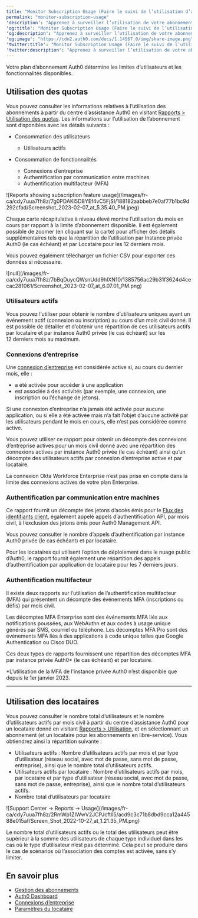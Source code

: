 ```yaml
---
title: "Monitor Subscription Usage (Faire le suivi de l’utilisation d’abonnement)"
permalink: "monitor-subscription-usage"
'description': "Apprenez à surveiller l’utilisation de votre abonnement Auth0."
'og:title': "Monitor Subscription Usage (Faire le suivi de l’utilisation d’abonnement)"
'og:description': "Apprenez à surveiller l’utilisation de votre abonnement Auth0."
'og:image': "https://cdn2.auth0.com/docs/1.14567.0/img/share-image.png"
'twitter:title': "Monitor Subscription Usage (Faire le suivi de l’utilisation d’abonnement)"
'twitter:description': "Apprenez à surveiller l’utilisation de votre abonnement Auth0."
---
```


Votre plan d’abonnement Auth0 détermine les limites d’utilisateurs et les fonctionnalités disponibles.

## Utilisation des quotas

Vous pouvez consulter les informations relatives à l’utilisation des abonnements à partir du centre d’assistance Auth0 en visitant [Rapports > Utilisation des quotas](https://support.auth0.com/reports/quota). Les informations sur l’utilisation de l’abonnement sont disponibles avec les détails suivants :

* Consommation des utilisateurs

  + Utilisateurs actifs
* Consommation de fonctionnalités

  + Connexions d’entreprise
  + Authentification par communication entre machines
  + Authentification multifacteur (MFA)

<Frame>![Reports showing subscription feature usage](/images/fr-ca/cdy7uua7fh8z/7g0PDAKl5D8YEf4vC5FjSI/188182aabbeb7e0af77b1bc9d292cfad/Screenshot_2023-02-07_at_5.35.40_PM.jpeg)</Frame>

Chaque carte récapitulative à niveau élevé montre l’utilisation du mois en cours par rapport à la limite d’abonnement disponible. Il est également possible de zoomer (en cliquant sur la carte) pour afficher des détails supplémentaires tels que la répartition de l’utilisation par Instance privée Auth0 (le cas échéant) et par Locataire pour les 12 derniers mois.

Vous pouvez également télécharger un fichier CSV pour exporter ces données si nécessaire.

<Frame>![null](/images/fr-ca/cdy7uua7fh8z/7bBqDuycQWsnUdd9hlXN10/1385756ac29b31f3624d4cecac281061/Screenshot_2023-02-07_at_6.07.01_PM.png)</Frame>

### Utilisateurs actifs

Vous pouvez l’utiliser pour obtenir le nombre d’utilisateurs uniques ayant un événement actif (connexion ou inscription) au cours d’un mois civil donné. Il est possible de détailler et d’obtenir une répartition de ces utilisateurs actifs par locataire et par instance Auth0 privée (le cas échéant) sur les 12 derniers mois au maximum.

### Connexions d’entreprise

Une [connexion d’entreprise](/docs/fr-ca/authenticate/enterprise-connections) est considérée active si, au cours du dernier mois, elle :

* a été activée pour accéder à une application
* est associée à des activités (par exemple, une connexion, une inscription ou l’échange de jetons).

Si une connexion d’entreprise n’a jamais été activée pour aucune application, ou si elle a été activée mais n’a fait l’objet d’aucune activité par les utilisateurs pendant le mois en cours, elle n’est pas considérée comme active.

Vous pouvez utiliser ce rapport pour obtenir un décompte des connexions d’entreprise actives pour un mois civil donné avec une répartition des connexions actives par instance Auth0 privée (le cas échéant) ainsi qu’un décompte des utilisateurs actifs par connexion d’entreprise active et par locataire.

<Callout icon="file-lines" color="#0EA5E9" iconType="regular">

La connexion Okta Workforce Enterprise n’est pas prise en compte dans la limite des connexions actives de votre plan Enterprise.

</Callout>

### Authentification par communication entre machines

Ce rapport fournit un décompte des jetons d’accès émis pour le [Flux des identifiants client](/docs/fr-ca/get-started/authentication-and-authorization-flow/client-credentials-flow), également appelé appels d’authentification API, par mois civil, à l’exclusion des jetons émis pour Auth0 <Tooltip href="/docs/docs/fr-ca/glossary?term=management-api" tip="Management API
Un produit permettant aux clients d’effectuer des tâches administratives." cta="Voir le glossaire">Management API</Tooltip>.

Vous pouvez consulter le nombre d’appels d’authentification par instance Auth0 privée (le cas échéant) et par locataire.

Pour les locataires qui utilisent l’option de déploiement dans le nuage public d’Auth0, le rapport fournit également une répartition des appels d’authentification par application de locataire pour les 7 derniers jours.

### Authentification multifacteur

Il existe deux rapports sur l’utilisation de l’authentification multifacteur (<Tooltip href="/docs/docs/fr-ca/glossary?term=multifactor-authentication" tip="Authentification multifacteur (MFA)
Processus d’authentification de l’utilisateur qui utilise un facteur en plus du nom d’utilisateur et du mot de passe, tel qu’un code par SMS." cta="Voir le glossaire">MFA</Tooltip>) qui présentent un décompte des événements MFA (inscriptions ou défis) par mois civil.

Les décomptes MFA Enterprise sont des événements MFA liés aux notifications poussées, aux WebAuthn et aux codes à usage unique générés par SMS, courriel ou téléphone. Les décomptes MFA Pro sont des événements MFA liés à des applications à code unique telles que Google Authentication ou Cisco DUO.

Ces deux types de rapports fournissent une répartition des décomptes MFA par instance privée Auth0\* (le cas échéant) et par locataire.

\*L’utilisation de la MFA de l’instance privée Auth0 n’est disponible que depuis le 1er janvier 2023.

---

## Utilisation des locataires

Vous pouvez consulter le nombre total d’utilisateurs et le nombre d’utilisateurs actifs par mois civil à partir du centre d’assistance Auth0 pour un locataire donné en visitant [Rapports > Utilisation](https://support.auth0.com/reports/usage), et en sélectionnant un abonnement (et un locataire pour les abonnements en libre-service). Vous obtiendrez ainsi la répartition suivante :

* Utilisateurs actifs : Nombre d’utilisateurs actifs par mois et par type d’utilisateur (réseau social, avec mot de passe, sans mot de passe, entreprise), ainsi que le nombre total d’utilisateurs actifs.
* Utilisateurs actifs par locataire : Nombre d’utilisateurs actifs par mois, par locataire et par type d’utilisateur (réseau social, avec mot de passe, sans mot de passe, entreprise), ainsi que le nombre total d’utilisateurs actifs.
* Nombre total d’utilisateurs par locataire

<Frame>![Support Center -> Reports -> Usage](/images/fr-ca/cdy7uua7fh8z/2RmWp1ZIWwV2JCPJcftll5/acd9c3c71b8dbd9cca12a44588e015af/Screen_Shot_2022-10-27_at_1.21.35_PM.png)</Frame>

<Callout icon="file-lines" color="#0EA5E9" iconType="regular">

Le nombre total d’utilisateurs actifs ou le total des utilisateurs peut être supérieur à la somme des utilisateurs de chaque type individuel dans les cas où le type d’utilisateur n’est pas déterminé. Cela peut se produire dans le cas de scénarios où l’association des comptes est activée, sans s’y limiter.

</Callout>

## En savoir plus

* [Gestion des abonnements](/docs/fr-ca/troubleshoot/customer-support/manage-subscriptions)
* [Auth0 Dashboard](/docs/fr-ca/get-started/auth0-overview/dashboard)
* [Connexions d’entreprise](/docs/fr-ca/authenticate/enterprise-connections)
* [Paramètres du locataire](/docs/fr-ca/get-started/tenant-settings)